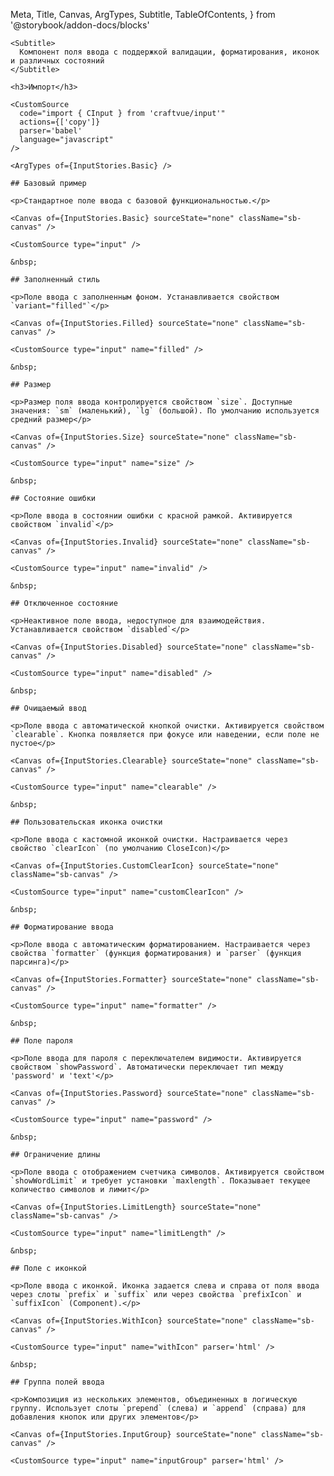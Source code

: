   Meta,
  Title,
  Canvas,
  ArgTypes,
  Subtitle,
  TableOfContents,
} from '@storybook/addon-docs/blocks'

<Meta of={InputStories} />

<div className='sb-docs-wrapper' >
  <div className='sb-docs-content'>
    <Title>Input</Title>

    <Subtitle>
      Компонент поля ввода с поддержкой валидации, форматирования, иконок и различных состояний
    </Subtitle>

    <h3>Импорт</h3>

    <CustomSource
      code="import { CInput } from 'craftvue/input'"
      actions={['copy']}
      parser='babel'
      language="javascript"
    />

    <ArgTypes of={InputStories.Basic} />

    ## Базовый пример

    <p>Стандартное поле ввода с базовой функциональностью.</p>

    <Canvas of={InputStories.Basic} sourceState="none" className="sb-canvas" />

    <CustomSource type="input" />

    &nbsp;

    ## Заполненный стиль

    <p>Поле ввода с заполненным фоном. Устанавливается свойством `variant="filled"`</p>

    <Canvas of={InputStories.Filled} sourceState="none" className="sb-canvas" />

    <CustomSource type="input" name="filled" />

    &nbsp;

    ## Размер

    <p>Размер поля ввода контролируется свойством `size`. Доступные значения: `sm` (маленький), `lg` (большой). По умолчанию используется средний размер</p>

    <Canvas of={InputStories.Size} sourceState="none" className="sb-canvas" />

    <CustomSource type="input" name="size" />

    &nbsp;

    ## Состояние ошибки

    <p>Поле ввода в состоянии ошибки с красной рамкой. Активируется свойством `invalid`</p>

    <Canvas of={InputStories.Invalid} sourceState="none" className="sb-canvas" />

    <CustomSource type="input" name="invalid" />

    &nbsp;

    ## Отключенное состояние

    <p>Неактивное поле ввода, недоступное для взаимодействия. Устанавливается свойством `disabled`</p>

    <Canvas of={InputStories.Disabled} sourceState="none" className="sb-canvas" />

    <CustomSource type="input" name="disabled" />

    &nbsp;

    ## Очищаемый ввод

    <p>Поле ввода с автоматической кнопкой очистки. Активируется свойством `clearable`. Кнопка появляется при фокусе или наведении, если поле не пустое</p>

    <Canvas of={InputStories.Clearable} sourceState="none" className="sb-canvas" />

    <CustomSource type="input" name="clearable" />

    &nbsp;

    ## Пользовательская иконка очистки

    <p>Поле ввода с кастомной иконкой очистки. Настраивается через свойство `clearIcon` (по умолчанию CloseIcon)</p>

    <Canvas of={InputStories.CustomClearIcon} sourceState="none" className="sb-canvas" />

    <CustomSource type="input" name="customClearIcon" />

    &nbsp;

    ## Форматирование ввода

    <p>Поле ввода с автоматическим форматированием. Настраивается через свойства `formatter` (функция форматирования) и `parser` (функция парсинга)</p>

    <Canvas of={InputStories.Formatter} sourceState="none" className="sb-canvas" />

    <CustomSource type="input" name="formatter" />

    &nbsp;

    ## Поле пароля

    <p>Поле ввода для пароля с переключателем видимости. Активируется свойством `showPassword`. Автоматически переключает тип между 'password' и 'text'</p>

    <Canvas of={InputStories.Password} sourceState="none" className="sb-canvas" />

    <CustomSource type="input" name="password" />

    &nbsp;

    ## Ограничение длины

    <p>Поле ввода с отображением счетчика символов. Активируется свойством `showWordLimit` и требует установки `maxlength`. Показывает текущее количество символов и лимит</p>

    <Canvas of={InputStories.LimitLength} sourceState="none" className="sb-canvas" />

    <CustomSource type="input" name="limitLength" />

    &nbsp;

    ## Поле с иконкой

    <p>Поле ввода с иконкой. Иконка задается слева и справа от поля ввода через слоты `prefix` и `suffix` или через свойства `prefixIcon` и `suffixIcon` (Component).</p>

    <Canvas of={InputStories.WithIcon} sourceState="none" className="sb-canvas" />

    <CustomSource type="input" name="withIcon" parser='html' />

    &nbsp;

    ## Группа полей ввода

    <p>Композиция из нескольких элементов, объединенных в логическую группу. Использует слоты `prepend` (слева) и `append` (справа) для добавления кнопок или других элементов</p>

    <Canvas of={InputStories.InputGroup} sourceState="none" className="sb-canvas" />

    <CustomSource type="input" name="inputGroup" parser='html' />

  </div>

  <div>
    <TableOfContents
      className='sb-docs-toc sb-unstyled'
      title='Компоненты'
      contentsSelector='.sb-docs-content'
      headingSelector="h2"
      ignoreSelector='.sbdocs-subtitle'
    />
  </div>
</div>
